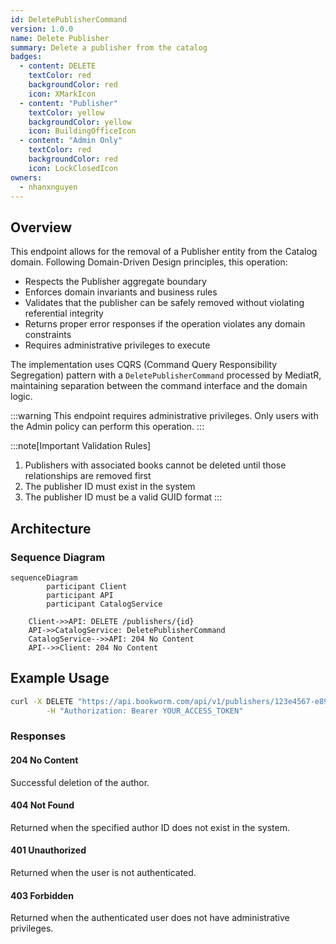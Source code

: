 ```yaml
---
id: DeletePublisherCommand
version: 1.0.0
name: Delete Publisher
summary: Delete a publisher from the catalog
badges:
  - content: DELETE
    textColor: red
    backgroundColor: red
    icon: XMarkIcon
  - content: "Publisher"
    textColor: yellow
    backgroundColor: yellow
    icon: BuildingOfficeIcon
  - content: "Admin Only"
    textColor: red
    backgroundColor: red
    icon: LockClosedIcon
owners:
  - nhanxnguyen
---
```


## Overview

This endpoint allows for the removal of a Publisher entity from the Catalog domain. Following Domain-Driven Design principles, this operation:

- Respects the Publisher aggregate boundary
- Enforces domain invariants and business rules
- Validates that the publisher can be safely removed without violating referential integrity
- Returns proper error responses if the operation violates any domain constraints
- Requires administrative privileges to execute

The implementation uses CQRS (Command Query Responsibility Segregation) pattern with a `DeletePublisherCommand` processed by MediatR, maintaining separation between the command interface and the domain logic.

:::warning
This endpoint requires administrative privileges. Only users with the Admin policy can perform this operation.
:::

:::note[Important Validation Rules]
1. Publishers with associated books cannot be deleted until those relationships are removed first
2. The publisher ID must exist in the system
3. The publisher ID must be a valid GUID format
:::

## Architecture

<NodeGraph />

### Sequence Diagram

```mermaid
sequenceDiagram
		participant Client
		participant API
		participant CatalogService

	Client->>API: DELETE /publishers/{id}
	API->>CatalogService: DeletePublisherCommand
	CatalogService-->>API: 204 No Content
	API-->>Client: 204 No Content
```

## Example Usage

```bash
curl -X DELETE "https://api.bookworm.com/api/v1/publishers/123e4567-e89b-12d3-a456-426614174000" \
		-H "Authorization: Bearer YOUR_ACCESS_TOKEN"
```

### Responses

#### <span className="text-green-500">204 No Content</span>

Successful deletion of the author.

#### <span className="text-red-500">404 Not Found</span>

Returned when the specified author ID does not exist in the system.

#### <span className="text-red-500">401 Unauthorized</span>

Returned when the user is not authenticated.

#### <span className="text-red-500">403 Forbidden</span>

Returned when the authenticated user does not have administrative privileges.
